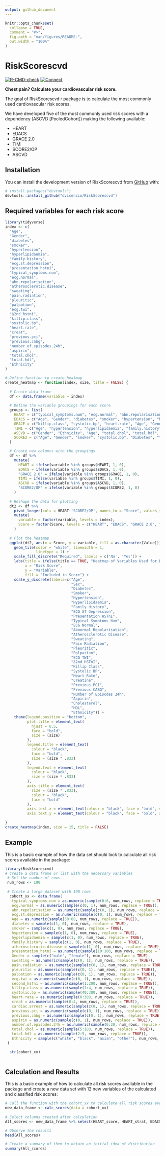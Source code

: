 ```yaml
---
output: github_document
---
```


<!-- README.md is generated from README.Rmd. Please edit that file -->

```r
knitr::opts_chunk$set(
  collapse = TRUE,
  comment = "#>",
  fig.path = "man/figures/README-",
  out.width = "100%"
)
```

# RiskScorescvd

<!-- badges: start -->
[![R-CMD-check](https://github.com/dvicencio/RiskScorescvd/actions/workflows/R-CMD-check.yaml/badge.svg)](https://github.com/dvicencio/RiskScorescvd/actions/workflows/R-CMD-check.yaml)
[![Connect](https://img.shields.io/badge/LinkedIn-0077B5?style=for-the-badge&logo=linkedin&logoColor=white)](https://www.linkedin.com/in/daniel-perez-vicencio-700549a0/)
<!-- badges: end -->

**Chest pain? Calculate your cardiovascular risk score.**

The goal of RiskScorescvd r package is to calculate the most commonly used cardiovascular risk scores.

We have developed five of the most commonly used risk scores with a dependency (ASCVD [PooledCohort]) making the following available:

* HEART
* EDACS
* GRACE 2.0
* TIMI
* SCORE2/OP
* ASCVD


## Installation

You can install the development version of RiskScorescvd from [GitHub](https://github.com/) with:

``` r
# install.packages("devtools")
devtools::install_github("dvicencio/RiskScorescvd")
```
## Required variables for each risk score

```r
library(tidyverse)
index <- c(
  "Age",
  "Gender",
  "diabetes",
  "smoker",
  "hypertension",
  "hyperlipidaemia",
  "family.history",
  "ecg.st.depression",
  "presentation_hstni",
  "typical_symptoms.num",
  "ecg.normal",
  "abn.repolarisation",
  "atherosclerotic.disease",
  "sweating",
  "pain.radiation",
  "pleuritic",
  "palpation",
  "ecg.twi",
  "Δ2nd_hstni",
  "killip.class",
  "systolic.bp",
  "heart.rate",
  "creat",
  "previous.pci",
  "previous.cabg",
  "number.of.episodes.24h",
  "aspirin",
  "total.chol",
  "total.hdl",
  "Ethnicity"
)

# Define function to create heatmap
create_heatmap <- function(index, size, title = FALSE) {
  
  # Create data frame
  df <- data.frame(variable = index)
  
  # Define the variable groupings for each score
  groups <- list(
    HEART = c("typical_symptoms.num", "ecg.normal", "abn.repolarisation", "ecg.st.depression", "Age", "diabetes", "smoker", "hypertension", "hyperlipidaemia", "family.history", "atherosclerotic.disease", "presentation_hstni", "Gender"),
    EDACS = c("Age", "Gender", "diabetes", "smoker", "hypertension", "hyperlipidaemia", "family.history", "sweating", "pain.radiation", "pleuritic", "palpation", "ecg.st.depression", "ecg.twi", "presentation_hstni", "Δ2nd_hstni"),
    GRACE = c("killip.class", "systolic.bp", "heart.rate", "Age", "Gender", "creat", "ecg.st.depression", "presentation_hstni"),
    TIMI = c("Age", "hypertension", "hyperlipidaemia", "family.history", "diabetes", "smoker", "previous.pci", "previous.cabg", "aspirin", "number.of.episodes.24h", "ecg.st.depression", "presentation_hstni", "Gender"),
    ASCVD = c("Gender", "Ethnicity", "Age", "total.chol", "total.hdl", "systolic.bp", "hypertension", "smoker", "diabetes"),
    SCORE2 = c("Age", "Gender", "smoker", "systolic.bp", "Diabetes", "total.chol", "total.hdl")
  )

  # Create new columns with the groupings
  df <- df %>%
    mutate(
      HEART = ifelse(variable %in% groups$HEART, 1, 0),
      EDACS = ifelse(variable %in% groups$EDACS, 1, 0),
      'GRACE 2.0' = ifelse(variable %in% groups$GRACE, 1, 0),
      TIMI = ifelse(variable %in% groups$TIMI, 1, 0),
      ASCVD = ifelse(variable %in% groups$ASCVD, 1, 0),
      'SCORE2/OP' = ifelse(variable %in% groups$SCORE2, 1, 0)
    )
  
  # Reshape the data for plotting
  dt2 <- df %>%
    pivot_longer(cols = HEART:'SCORE2/OP', names_to = "Score", values_to = "Value") %>%
    mutate(
      variable = factor(variable, levels = index),
      Score = factor(Score, levels = c("HEART", "EDACS", "GRACE 2.0", "TIMI", "ASCVD", "SCORE2/OP"))
    )
  
  # Plot the heatmap
  ggplot(dt2, aes(x = Score, y = variable, fill = as.character(Value))) +
    geom_tile(color = "white", linewidth = 1,
              linetype = 1) +
    scale_fill_discrete("Required", labels = c('No', 'Yes')) +
    labs(title = ifelse(title == TRUE, "Heatmap of Variables Used for Each Risk Score", ""),
         x = "Risk Score",
         y = "Variable",
         fill = "Included in Score") +
    scale_y_discrete(labels=c("Age",
                              "Sex",
                              "Diabetes",
                              "Smoker",
                              "Hypertension",
                              "Hyperlipidaemia",
                              "Family History",
                              "ECG ST Depression",
                              "Presentation HSTnI",
                              "Typical Symptoms Num",
                              "ECG Normal",
                              "Abnormal Repolarisation",
                              "Atherosclerotic Disease",
                              "Sweating",
                              "Pain Radiation",
                              "Pleuritic",
                              "Palpation",
                              "ECG TWI",
                              "Δ2nd HSTnI",
                              "Killip Class",
                              "Systolic BP",
                              "Heart Rate",
                              "Creatine",
                              "Previous PCI",
                              "Previous CABG",
                              "Number of Episodes 24h",
                              "Aspirin",
                              "Cholesterol",
                              "HDL",
                              "Ethnicity")) +
    theme(legend.position = "bottom",
          plot.title = element_text(
            hjust = 0.5,
            face = "bold",
            size = (size)
          ),
          legend.title = element_text(
            colour = "black",
            face = "bold",
            size = (size * .833)
          ),
          legend.text = element_text(
            colour = "black",
            size = (size * .833)
          ),
          axis.title = element_text(
            size = (size * .833),
            colour = "black",
            face = "bold"
          ),
          axis.text.x = element_text(colour = "black", face = "bold", size = (size * .6)),
          axis.text.y = element_text(colour = "black", face = "bold", size = (size * .667))) 
    
}
create_heatmap(index, size = 15, title = FALSE)
```


## Example

This is a basic example of how the data set should look to calculate all risk scores available in the package:

```r
library(RiskScorescvd)
# Create a data frame or list with the necessary variables
 # Set the number of rows
 num_rows <- 100
 
 # Create a large dataset with 100 rows
  cohort_xx <- data.frame(
   typical_symptoms.num = as.numeric(sample(0:6, num_rows, replace = TRUE)),
   ecg.normal = as.numeric(sample(c(0, 1), num_rows, replace = TRUE)),
   abn.repolarisation = as.numeric(sample(c(0, 1), num_rows, replace = TRUE)),
   ecg.st.depression = as.numeric(sample(c(0, 1), num_rows, replace = TRUE)),
   Age = as.numeric(sample(30:80, num_rows, replace = TRUE)),
   diabetes = sample(c(1, 0), num_rows, replace = TRUE),
   smoker = sample(c(1, 0), num_rows, replace = TRUE),
   hypertension = sample(c(1, 0), num_rows, replace = TRUE),
   hyperlipidaemia = sample(c(1, 0), num_rows, replace = TRUE),
   family.history = sample(c(1, 0), num_rows, replace = TRUE),
   atherosclerotic.disease = sample(c(1, 0), num_rows, replace = TRUE),
   presentation_hstni = as.numeric(sample(10:100, num_rows, replace = TRUE)),
   Gender = sample(c("male", "female"), num_rows, replace = TRUE),
   sweating = as.numeric(sample(c(0, 1), num_rows, replace = TRUE)),
   pain.radiation = as.numeric(sample(c(0, 1), num_rows, replace = TRUE)),
   pleuritic = as.numeric(sample(c(0, 1), num_rows, replace = TRUE)),
   palpation = as.numeric(sample(c(0, 1), num_rows, replace = TRUE)),
   ecg.twi = as.numeric(sample(c(0, 1), num_rows, replace = TRUE)),
   second_hstni = as.numeric(sample(1:200, num_rows, replace = TRUE)),
   killip.class = as.numeric(sample(1:4, num_rows, replace = TRUE)),
   systolic.bp = as.numeric(sample(40:300, num_rows, replace = TRUE)),
   heart.rate = as.numeric(sample(0:300, num_rows, replace = TRUE)),
   creat = as.numeric(sample(0:4, num_rows, replace = TRUE)),
   cardiac.arrest = as.numeric(sample(c(0, 1), num_rows, replace = TRUE)),
   previous.pci = as.numeric(sample(c(0, 1), num_rows, replace = TRUE)),
   previous.cabg = as.numeric(sample(c(0, 1), num_rows, replace = TRUE)),
   aspirin = as.numeric(sample(c(0, 1), num_rows, replace = TRUE)),
   number.of.episodes.24h = as.numeric(sample(0:20, num_rows, replace = TRUE)),
   total.chol = as.numeric(sample(5:100, num_rows, replace = TRUE)),
   total.hdl = as.numeric(sample(2:5, num_rows, replace = TRUE)),
   Ethnicity = sample(c("white", "black", "asian", "other"), num_rows, replace = TRUE)
 )

  str(cohort_xx)
  
```

## Calculation and Results

This is a basic example of how to calculate all risk scores available in the package and create a new data set with 12 new variables of the calculated and classified risk scores:

```r
# Call the function with the cohort_xx to calculate all risk scores available in the package
new_data_frame <- calc_scores(data = cohort_xx)
 
# Select columns created after calculation
All_scores <- new_data_frame %>% select(HEART_score, HEART_strat, EDACS_score, EDACS_strat, GRACE_score, GRACE_strat, TIMI_score, TIMI_strat, SCORE2_score, SCORE2_strat, ASCVD_score, ASCVD_strat)

# Observe the results
head(All_scores)

# Create a summary of them to obtain an initial idea of distribution
summary(All_scores)
 
```

